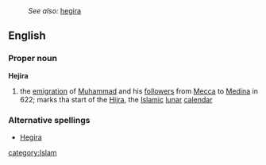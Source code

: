 :''See also:'' [[hegira]]
==English==
===Proper noun===
'''Hejira'''
# the [[emigration]] of [[Muhammad]] and his [[follower]]s from [[Mecca]] to [[Medina]] in 622; marks tha start of the [[Hijra]], the [[Islamic]] [[lunar]] [[calendar]]

===Alternative spellings===
*[[Hegira]]
[[category:Islam]]